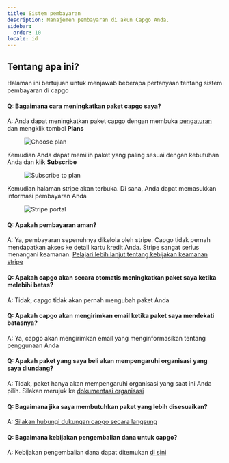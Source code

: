 ```yaml
---
title: Sistem pembayaran
description: Manajemen pembayaran di akun Capgo Anda.
sidebar:
  order: 10
locale: id
---
```


## Tentang apa ini?

Halaman ini bertujuan untuk menjawab beberapa pertanyaan tentang sistem pembayaran di capgo

#### Q: Bagaimana cara meningkatkan paket capgo saya?
A: Anda dapat meningkatkan paket capgo dengan membuka [pengaturan](/docs/webapp/settings/#how-to-get-to-the-settings-page) dan mengklik tombol **Plans**

<figure><img src="/plans-buttonwebp" alt="Choose plan" /><figcaption></figcaption></figure>

Kemudian Anda dapat memilih paket yang paling sesuai dengan kebutuhan Anda dan klik **Subscribe**

<figure><img src="/plans-subscribewebp" alt="Subscribe to plan" /><figcaption></figcaption></figure>

Kemudian halaman stripe akan terbuka. Di sana, Anda dapat memasukkan informasi pembayaran Anda

<figure><img src="/plans-stripewebp" alt="Stripe portal" /><figcaption></figcaption></figure>

#### Q: Apakah pembayaran aman?
A: Ya, pembayaran sepenuhnya dikelola oleh stripe. Capgo tidak pernah mendapatkan akses ke detail kartu kredit Anda. Stripe sangat serius menangani keamanan. [Pelajari lebih lanjut tentang kebijakan keamanan stripe](https://stripecom/docs/security/)

#### Q: Apakah capgo akan secara otomatis meningkatkan paket saya ketika melebihi batas?
A: Tidak, capgo tidak akan pernah mengubah paket Anda

#### Q: Apakah capgo akan mengirimkan email ketika paket saya mendekati batasnya?
A: Ya, capgo akan mengirimkan email yang menginformasikan tentang penggunaan Anda

#### Q: Apakah paket yang saya beli akan mempengaruhi organisasi yang saya diundang?
A: Tidak, paket hanya akan mempengaruhi organisasi yang saat ini Anda pilih.
Silakan merujuk ke [dokumentasi organisasi](/docs/webapp/organization-system/#q-how-is-billing-done-within-orgs)

#### Q: Bagaimana jika saya membutuhkan paket yang lebih disesuaikan?
A: [Silakan hubungi dukungan capgo secara langsung](/docs/getting-help#support-by-chat)

#### Q: Bagaimana kebijakan pengembalian dana untuk capgo?
A: Kebijakan pengembalian dana dapat ditemukan [di sini](https://capgoapp/return/)
